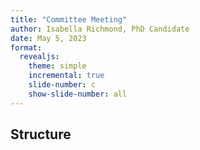 ```yaml
---
title: "Committee Meeting"
author: Isabella Richmond, PhD Candidate
date: May 5, 2023
format: 
  revealjs:
    theme: simple
    incremental: true
    slide-number: c
    show-slide-number: all
---
```


## Structure